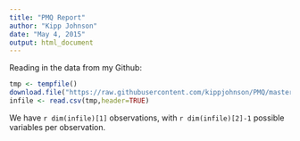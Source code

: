 ```yaml
---
title: "PMQ Report"
author: "Kipp Johnson"
date: "May 4, 2015"
output: html_document
---
```


Reading in the data from my Github:
```r
tmp <- tempfile()
download.file("https://raw.githubusercontent.com/kippjohnson/PMQ/master/SurveyResponses.csv", destfile=tmp, method="curl")
infile <- read.csv(tmp,header=TRUE)
```

We have `r dim(infile)[1]` observations, with `r dim(infile)[2]-1` possible variables per observation.

